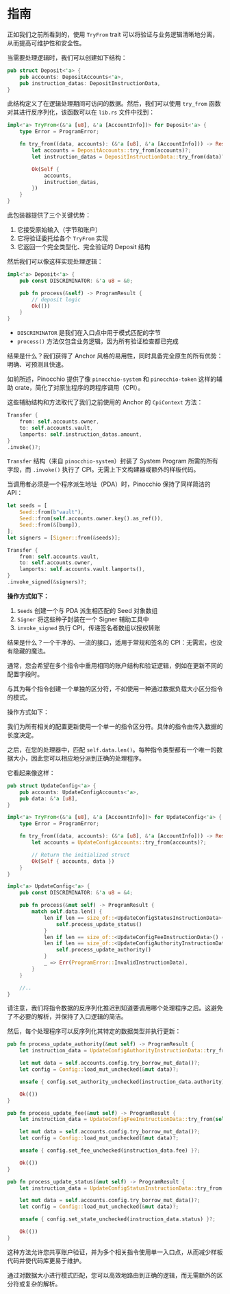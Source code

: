 
# 指南

正如我们之前所看到的，使用 `TryFrom` trait 可以将验证与业务逻辑清晰地分离，从而提高可维护性和安全性。

<ArticleSection name="Instruction Structure" id="instruction-structure" level="h2" />

当需要处理逻辑时，我们可以创建如下结构：

```rust
pub struct Deposit<'a> {
    pub accounts: DepositAccounts<'a>,
    pub instruction_datas: DepositInstructionData,
}
```

此结构定义了在逻辑处理期间可访问的数据。然后，我们可以使用 `try_from` 函数对其进行反序列化，该函数可以在 `lib.rs` 文件中找到：

```rust
impl<'a> TryFrom<(&'a [u8], &'a [AccountInfo])> for Deposit<'a> {
    type Error = ProgramError;

    fn try_from((data, accounts): (&'a [u8], &'a [AccountInfo])) -> Result<Self, Self::Error> {
        let accounts = DepositAccounts::try_from(accounts)?;
        let instruction_datas = DepositInstructionData::try_from(data)?;

        Ok(Self {
            accounts,
            instruction_datas,
        })
    }
}
```

此包装器提供了三个关键优势：
1. 它接受原始输入（字节和账户）
2. 它将验证委托给各个 `TryFrom` 实现
3. 它返回一个完全类型化、完全验证的 Deposit 结构

然后我们可以像这样实现处理逻辑：

```rust
impl<'a> Deposit<'a> {
    pub const DISCRIMINATOR: &'a u8 = &0;

    pub fn process(&self) -> ProgramResult {
        // deposit logic
        Ok(())
    }
}
```

- `DISCRIMINATOR` 是我们在入口点中用于模式匹配的字节
- `process()` 方法仅包含业务逻辑，因为所有验证检查都已完成

结果是什么？我们获得了 Anchor 风格的易用性，同时具备完全原生的所有优势：明确、可预测且快速。

<ArticleSection name="Cross Program Invocation" id="cross-program-invocation" level="h2" />

如前所述，Pinocchio 提供了像 `pinocchio-system` 和 `pinocchio-token` 这样的辅助 crate，简化了对原生程序的跨程序调用（CPI）。

这些辅助结构和方法取代了我们之前使用的 Anchor 的 `CpiContext` 方法：

```rust
Transfer {
    from: self.accounts.owner,
    to: self.accounts.vault,
    lamports: self.instruction_datas.amount,
}
.invoke()?;
```

`Transfer` 结构（来自 `pinocchio-system`）封装了 System Program 所需的所有字段，而 `.invoke()` 执行了 CPI。无需上下文构建器或额外的样板代码。

当调用者必须是一个程序派生地址（PDA）时，Pinocchio 保持了同样简洁的 API：

```rust
let seeds = [
    Seed::from(b"vault"),
    Seed::from(self.accounts.owner.key().as_ref()),
    Seed::from(&[bump]),
];
let signers = [Signer::from(&seeds)];

Transfer {
    from: self.accounts.vault,
    to: self.accounts.owner,
    lamports: self.accounts.vault.lamports(),
}
.invoke_signed(&signers)?;
```

**操作方式如下：**
1. `Seeds` 创建一个与 PDA 派生相匹配的 Seed 对象数组
2. `Signer` 将这些种子封装在一个 Signer 辅助工具中
3. `invoke_signed` 执行 CPI，传递签名者数组以授权转账

结果是什么？一个干净的、一流的接口，适用于常规和签名的 CPI：无需宏，也没有隐藏的魔法。

<ArticleSection name="Multiple Instruction Structure" id="multiple-instruction-structure" level="h2" />

通常，您会希望在多个指令中重用相同的账户结构和验证逻辑，例如在更新不同的配置字段时。

与其为每个指令创建一个单独的区分符，不如使用一种通过数据负载大小区分指令的模式。

操作方式如下：

我们为所有相关的配置更新使用一个单一的指令区分符。具体的指令由传入数据的长度决定。

之后，在您的处理器中，匹配 `self.data.len()`。每种指令类型都有一个唯一的数据大小，因此您可以相应地分派到正确的处理程序。

它看起来像这样：

```rust
pub struct UpdateConfig<'a> {
    pub accounts: UpdateConfigAccounts<'a>,
    pub data: &'a [u8],
}

impl<'a> TryFrom<(&'a [u8], &'a [AccountInfo])> for UpdateConfig<'a> {
    type Error = ProgramError;

    fn try_from((data, accounts): (&'a [u8], &'a [AccountInfo])) -> Result<Self, Self::Error> {
        let accounts = UpdateConfigAccounts::try_from(accounts)?;

        // Return the initialized struct
        Ok(Self { accounts, data })
    }
}

impl<'a> UpdateConfig<'a> {
    pub const DISCRIMINATOR: &'a u8 = &4;

    pub fn process(&mut self) -> ProgramResult {
        match self.data.len() {
            len if len == size_of::<UpdateConfigStatusInstructionData>() => {
                self.process_update_status()
            }
            len if len == size_of::<UpdateConfigFeeInstructionData>() => self.process_update_fee(),
            len if len == size_of::<UpdateConfigAuthorityInstructionData>() => {
                self.process_update_authority()
            }
            _ => Err(ProgramError::InvalidInstructionData),
        }
    }

    //..
}
```

请注意，我们将指令数据的反序列化推迟到知道要调用哪个处理程序之后。这避免了不必要的解析，并保持了入口逻辑的简洁。

然后，每个处理程序可以反序列化其特定的数据类型并执行更新：

```rust
pub fn process_update_authority(&mut self) -> ProgramResult {
    let instruction_data = UpdateConfigAuthorityInstructionData::try_from(self.data)?;

    let mut data = self.accounts.config.try_borrow_mut_data()?;
    let config = Config::load_mut_unchecked(&mut data)?;

    unsafe { config.set_authority_unchecked(instruction_data.authority) }?;

    Ok(())
}

pub fn process_update_fee(&mut self) -> ProgramResult {
    let instruction_data = UpdateConfigFeeInstructionData::try_from(self.data)?;

    let mut data = self.accounts.config.try_borrow_mut_data()?;
    let config = Config::load_mut_unchecked(&mut data)?;

    unsafe { config.set_fee_unchecked(instruction_data.fee) }?;

    Ok(())
}

pub fn process_update_status(&mut self) -> ProgramResult {
    let instruction_data = UpdateConfigStatusInstructionData::try_from(self.data)?;

    let mut data = self.accounts.config.try_borrow_mut_data()?;
    let config = Config::load_mut_unchecked(&mut data)?;

    unsafe { config.set_state_unchecked(instruction_data.status) }?;

    Ok(())
}
```

这种方法允许您共享账户验证，并为多个相关指令使用单一入口点，从而减少样板代码并使代码库更易于维护。

通过对数据大小进行模式匹配，您可以高效地路由到正确的逻辑，而无需额外的区分符或复杂的解析。
